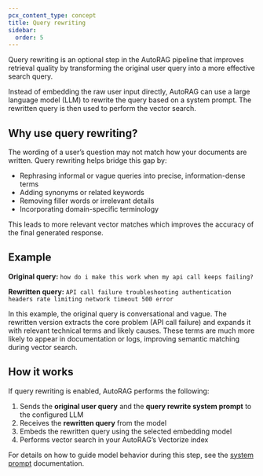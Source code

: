 ```yaml
---
pcx_content_type: concept
title: Query rewriting
sidebar:
  order: 5
---
```


Query rewriting is an optional step in the AutoRAG pipeline that improves retrieval quality by transforming the original user query into a more effective search query.

Instead of embedding the raw user input directly, AutoRAG can use a large language model (LLM) to rewrite the query based on a system prompt. The rewritten query is then used to perform the vector search.

## Why use query rewriting?

The wording of a user’s question may not match how your documents are written. Query rewriting helps bridge this gap by:

- Rephrasing informal or vague queries into precise, information-dense terms
- Adding synonyms or related keywords
- Removing filler words or irrelevant details
- Incorporating domain-specific terminology

This leads to more relevant vector matches which improves the accuracy of the final generated response.

## Example

**Original query:** `how do i make this work when my api call keeps failing?`

**Rewritten query:** `API call failure troubleshooting authentication headers rate limiting network timeout 500 error`

In this example, the original query is conversational and vague. The rewritten version extracts the core problem (API call failure) and expands it with relevant technical terms and likely causes. These terms are much more likely to appear in documentation or logs, improving semantic matching during vector search.

## How it works

If query rewriting is enabled, AutoRAG performs the following:

1. Sends the **original user query** and the **query rewrite system prompt** to the configured LLM
2. Receives the **rewritten query** from the model
3. Embeds the rewritten query using the selected embedding model
4. Performs vector search in your AutoRAG’s Vectorize index

For details on how to guide model behavior during this step, see the [system prompt](/autorag/configuration/system-prompt/) documentation.
